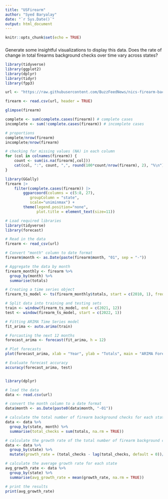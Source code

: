 ```yaml
---
title: "USFirearm"
author: "Syed Baryalay"
date: "`r Sys.Date()`"
output: html_document
---
```


```r
knitr::opts_chunk$set(echo = TRUE)
```


###
Generate some insightful visualizations to display this data. Does the rate of change in total firearms background checks over time vary across states?


```r
library(tidyverse)
library(ggplot2)
library(dplyr)
library(tidyr)
library(fpp3)
```

```r
url <- "https://raw.githubusercontent.com/BuzzFeedNews/nics-firearm-background-checks/master/data/nics-firearm-background-checks.csv"

firearm <- read.csv(url, header = TRUE)

glimpse(firearm)

complete <- sum(complete.cases(firearm)) # complete cases
incomplete <- sum(!complete.cases(firearm)) # incomplete cases

# proportions
complete/nrow(firearm)
incomplete/nrow(firearm)

# checking for missing values (NA) in each column
for (col in colnames(firearm)) {
    count <- sum(is.na(firearm[,col]))
    cat(col, ":", count, ",", round(100*count/nrow(firearm), 2), "%\n")
}

```

```r
library(GGally)
firearm |>
    filter(complete.cases(firearm)) |>
        ggparcoord(columns = c(5:8, 27), 
           groupColumn = "state", 
           scale="uniminmax") + 
        theme(legend.position="none", 
              plot.title = element_text(size=11))
```


```r


# Load required libraries
library(tidyverse)
library(forecast)

# Read in the data
firearm <- read_csv(url)

# Convert "month" column to date format
firearm$month <- as.Date(paste(firearm$month, "01", sep = "-"))

# Aggregate the data by month
firearm_monthly <- firearm %>%
  group_by(month) %>%
  summarise(totals)

# Creating a time series object
firearm_ts_model <- ts(firearm_monthly$totals, start = c(2010, 1), frequency = 12)

# Split data into training and testing sets
train <- window(firearm_ts_model, end = c(2021, 12))
test <- window(firearm_ts_model, start = c(2022, 1))

# Fitting ARIMA Time Series model
fit_arima <- auto.arima(train)

# Forcasting the next 12 months
forecast_arima <- forecast(fit_arima, h = 12)

# Plot forecasts
plot(forecast_arima, xlab = "Year", ylab = "Totals", main = "ARIMA Forecasts")

# Evaluate forecast accuracy
accuracy(forecast_arima, test)



```


```r

library(dplyr)

# load the data
data <- read.csv(url)

# convert the month column to a date format
data$month <- as.Date(paste0(data$month, "-01"))

# calculate the total number of firearm background checks for each state and month
data <- data %>% 
  group_by(state, month) %>% 
  summarise(total_checks = sum(totals, na.rm = TRUE))

# calculate the growth rate of the total number of firearm background checks for each state and month
data <- data %>% 
  group_by(state) %>% 
  mutate(growth_rate = (total_checks - lag(total_checks, default = 0))/lag(total_checks, default = 1))

# calculate the average growth rate for each state
avg_growth_rate <- data %>% 
  group_by(state) %>% 
  summarise(avg_growth_rate = mean(growth_rate, na.rm = TRUE))

# print the results
print(avg_growth_rate)


```
